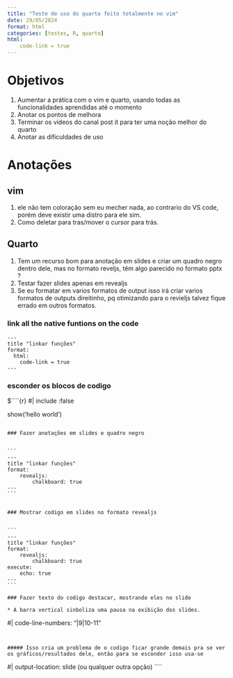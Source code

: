 ```yaml
--- 
title: "Teste de uso do quarto feito totalmente no vim"
date: 29/05/2024
format: html
categories: [testes, R, quarto]
html:
    code-link = true
---
```


# Objetivos

1. Aumentar a prática com o vim e quarto, usando todas as funcionalidades aprendidas até o momento
2. Anotar os pontos de melhora 
3. Terminar os videos do canal post it para ter uma noção melhor do quarto
4. Anotar as dificuldades de uso

# Anotações

## vim
1. ele não tem coloração sem eu mecher nada, ao contrario do VS code, porém deve existir uma distro para ele sim.
2. Como deletar para tras/mover o cursor para trás.

## Quarto
1. Tem um recurso bom para anotação em slides e criar um quadro negro dentro dele, mas no formato reveljs, têm algo parecido no formato pptx ?
2. Testar fazer slides apenas em revealjs
3. Se eu formatar em varios formatos de output isso irá criar varios formatos de outputs direitinho, pq otimizando para o revieljs talvez fique errado em outros formatos. 


### link all the native funtions on the code
 
```
---
title "linkar funções"
format: 
  html:
    code-link = true
---
```

### esconder os blocos de codigo

$````{r}
#| include :false

show('hello world')


````

### Fazer anotações em slides e quadro negro


```
---
title "linkar funções"
format:
	revealjs:
		chalkboard: true 
---
```


### Mostrar codigo em slides no formato revealjs


```
---
title "linkar funções"
format:
	revealjs:
		chalkboard: true
execute: 
	echo: true 
---
```

### Fazer texto do codigo destacar, mostrando eles no slide

* A barra vertical sinboliza uma pausa na exibição dos slides.
````
#| code-line-numbers: "|9|10-11" 
````


##### Isso cria um problema de o codigo ficar grande demais pra se ver os gráficos/resultados dele, então para se esconder isso usa-se 

````
#| output-location: slide (ou qualquer outra opção)
````



